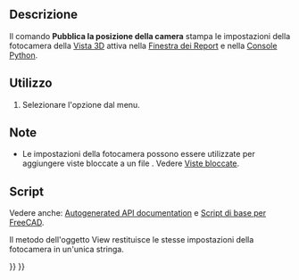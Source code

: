 <languages/>

{{Docnav/it
|[[Std_ViewIvStereoOff/it|Stereo off]]
|[[Std_ViewZoomIn/it|Ingrandisci]]
|[[Std_View_Menu/it|Menu Visualizza]]
|IconL=Std_ViewIvStereoOff.svg
|IconR=Std_ViewZoomIn.svg
|IconC=Freecad.svg
}}

{{GuiCommand/it|Name=Std ViewIvIssueCamPos|Name/it=Pubblica la posizione della camera|MenuLocation=Visualizza → Stereo → Pubblica la posizione della camera|Workbenches=Tutti|Shortcut=|SeeAlso=[[Std_FreezeViews/it|Viste bloccate]]}}

<span id="Description"></span>
==Descrizione==

Il comando '''Pubblica la posizione della camera''' stampa le impostazioni della fotocamera della [[3D_view/it|Vista 3D]] attiva nella [[Report_view/it|Finestra dei Report]] e nella [[Python_console/it|Console Python]].

{{Code|code=   OrthographicCamera {   viewportMapping ADJUST_CAMERA   position 57.73505 -57.73502 57.735027   orientation 0.74290609 0.30772209 0.59447283  1.2171158   nearDistance 81.588844   farDistance 109.60551   aspectRatio 1   focalDistance 100   height 100  } 
}}
{{Caption|Esempio di output: impostazioni della fotocamera dopo la modifica in [[Std_ViewIsometric/it|vista isometrica]] in un nuovo documento}}

<span id="Usage"></span>
==Utilizzo==

# Selezionare l'opzione {{MenuCommand|Visualizza → Stereo → [[Image:Std_ViewIvIssueCamPos.svg|16px]] Pubblica la posizione della camera}} dal menu.

<span id="Notes"></span>
==Note==

* Le impostazioni della fotocamera possono essere utilizzate per aggiungere viste bloccate a un file {{FileName|*.cam}}. Vedere [[Std_FreezeViews/it|Viste bloccate]].

<span id="Scripting"></span>
==Script==

Vedere anche: [https://freecad.github.io/SourceDoc/ Autogenerated API documentation] e [[FreeCAD_Scripting_Basics/it|Script di base per FreeCAD]].

Il metodo {{incode|getCamera}} dell'oggetto View restituisce le stesse impostazioni della fotocamera in un'unica stringa.

{{Code|code=
import FreeCADGui

view = FreeCADGui.ActiveDocument.ActiveView
view.getCamera()
}}


{{Docnav/it
|[[Std_ViewIvStereoOff/it|Stereo off]]
|[[Std_ViewZoomIn/it|Ingrandisci]]
|[[Std_View_Menu/it|Menu Visualizza]]
|IconL=Std_ViewIvStereoOff.svg
|IconR=Std_ViewZoomIn.svg
|IconC=Freecad.svg
}}

{{Std_Base_navi{{#translation:}}}}
{{Userdocnavi{{#translation:}}}}